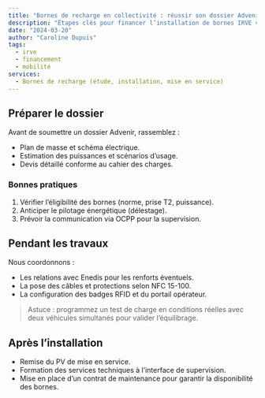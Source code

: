 ```yaml
---
title: "Bornes de recharge en collectivité : réussir son dossier Advenir"
description: "Étapes clés pour financer l’installation de bornes IRVE via le programme Advenir et assurer un suivi pérenne."
date: "2024-03-20"
author: "Caroline Dupuis"
tags:
  - irve
  - financement
  - mobilité
services:
  - Bornes de recharge (étude, installation, mise en service)
---
```


## Préparer le dossier

Avant de soumettre un dossier Advenir, rassemblez :

- Plan de masse et schéma électrique.
- Estimation des puissances et scénarios d’usage.
- Devis détaillé conforme au cahier des charges.

### Bonnes pratiques

1. Vérifier l’éligibilité des bornes (norme, prise T2, puissance).
2. Anticiper le pilotage énergétique (délestage).
3. Prévoir la communication via OCPP pour la supervision.

## Pendant les travaux

Nous coordonnons :

- Les relations avec Enedis pour les renforts éventuels.
- La pose des câbles et protections selon NFC 15-100.
- La configuration des badges RFID et du portail opérateur.

> Astuce : programmez un test de charge en conditions réelles avec deux véhicules simultanés pour valider l’équilibrage.

## Après l’installation

- Remise du PV de mise en service.
- Formation des services techniques à l’interface de supervision.
- Mise en place d’un contrat de maintenance pour garantir la disponibilité des bornes.
